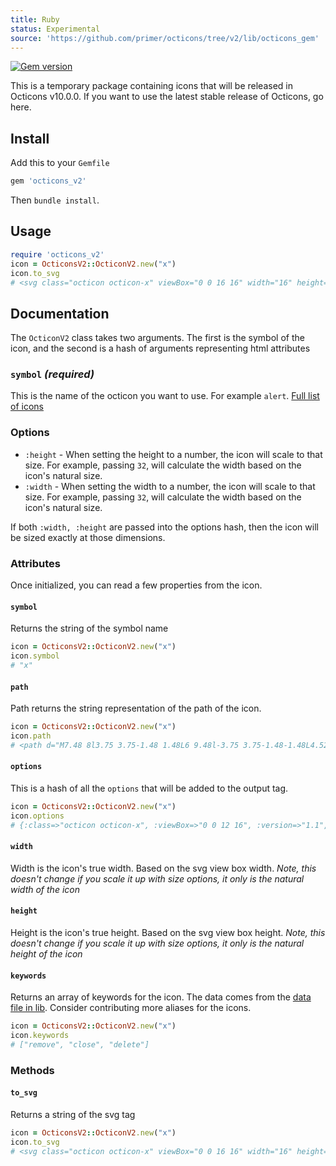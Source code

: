 ```yaml
---
title: Ruby
status: Experimental
source: 'https://github.com/primer/octicons/tree/v2/lib/octicons_gem'
---
```



[![Gem version](https://img.shields.io/gem/v/octicons_v2.svg)](https://rubygems.org/gems/octicons_v2)

<Flash scheme="yellow" my={3}>
This is a temporary package containing icons that will be released in Octicons v10.0.0. If you want to use the latest stable release of Octicons, go <Link href="https://primer.style/octicons/packages/ruby">here</Link>.
</Flash> 

## Install

Add this to your `Gemfile`

```rb
gem 'octicons_v2'
```

Then `bundle install`.

## Usage

```rb
require 'octicons_v2'
icon = OcticonsV2::OcticonV2.new("x")
icon.to_svg
# <svg class="octicon octicon-x" viewBox="0 0 16 16" width="16" height="16" version="1.1" "aria-hidden"="true"><path d="M7.48 8l3.75 3.75-1.48 1.48L6 9.48l-3.75 3.75-1.48-1.48L4.52 8 .77 4.25l1.48-1.48L6 6.52l3.75-3.75 1.48 1.48z"></path></svg>
```

## Documentation

The `OcticonV2` class takes two arguments. The first is the symbol of the icon, and the second is a hash of arguments representing html attributes

### `symbol` _(required)_

This is the name of the octicon you want to use. For example `alert`. [Full list of icons](/)

### Options

* `:height` - When setting the height to a number, the icon will scale to that size. For example, passing `32`, will calculate the width based on the icon's natural size.
* `:width` - When setting the width to a number, the icon will scale to that size. For example, passing `32`, will calculate the width based on the icon's natural size.

If both `:width, :height` are passed into the options hash, then the icon will be sized exactly at those dimensions.

### Attributes

Once initialized, you can read a few properties from the icon.

#### `symbol`

Returns the string of the symbol name

```rb
icon = OcticonsV2::OcticonV2.new("x")
icon.symbol
# "x"
```

#### `path`

Path returns the string representation of the path of the icon.

```rb
icon = OcticonsV2::OcticonV2.new("x")
icon.path
# <path d="M7.48 8l3.75 3.75-1.48 1.48L6 9.48l-3.75 3.75-1.48-1.48L4.52 8 .77 4.25l1.48-1.48L6 6.52l3.75-3.75 1.48 1.48z"></path>
```

#### `options`

This is a hash of all the `options` that will be added to the output tag.

```rb
icon = OcticonsV2::OcticonV2.new("x")
icon.options
# {:class=>"octicon octicon-x", :viewBox=>"0 0 12 16", :version=>"1.1", :width=>12, :height=>16, :"aria-hidden"=>"true"}
```

#### `width`

Width is the icon's true width. Based on the svg view box width. _Note, this doesn't change if you scale it up with size options, it only is the natural width of the icon_

#### `height`

Height is the icon's true height. Based on the svg view box height. _Note, this doesn't change if you scale it up with size options, it only is the natural height of the icon_

#### `keywords`

Returns an array of keywords for the icon. The data comes from the [data file in lib](../data.json). Consider contributing more aliases for the icons.

```rb
icon = OcticonsV2::OcticonV2.new("x")
icon.keywords
# ["remove", "close", "delete"]
```

### Methods

#### `to_svg`

Returns a string of the svg tag

```rb
icon = OcticonsV2::OcticonV2.new("x")
icon.to_svg
# <svg class="octicon octicon-x" viewBox="0 0 16 16" width="16" height="16" version="1.1" "aria-hidden"="true"><path d="M7.48 8l3.75 3.75-1.48 1.48L6 9.48l-3.75 3.75-1.48-1.48L4.52 8 .77 4.25l1.48-1.48L6 6.52l3.75-3.75 1.48 1.48z"></path></svg>
```
